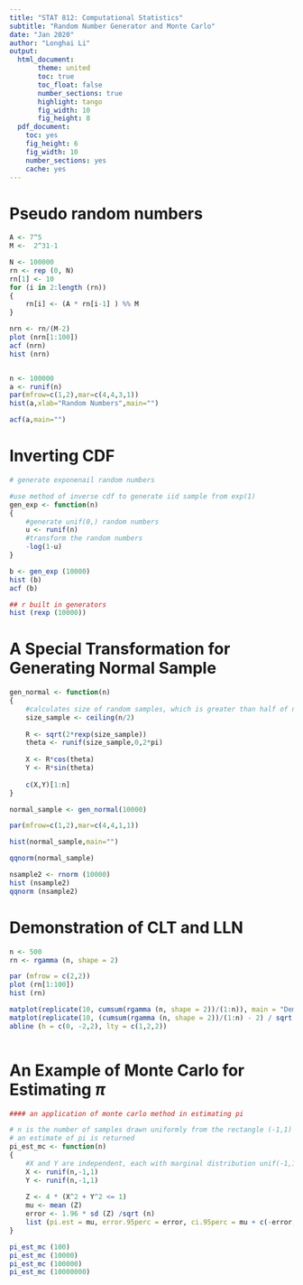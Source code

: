 ```yaml
---
title: "STAT 812: Computational Statistics"
subtitle: "Random Number Generator and Monte Carlo"
date: "Jan 2020"
author: "Longhai Li"
output:
  html_document:
       theme: united
       toc: true
       toc_float: false
       number_sections: true
       highlight: tango
       fig_width: 10
       fig_height: 8
  pdf_document:
    toc: yes
    fig_height: 6
    fig_width: 10
    number_sections: yes
    cache: yes
---
```


# Pseudo random numbers

```r


A <- 7^5
M <-  2^31-1

N <- 100000
rn <- rep (0, N)
rn[1] <- 10
for (i in 2:length (rn))
{
    rn[i] <- (A * rn[i-1] ) %% M
}

nrn <- rn/(M-2)
plot (nrn[1:100])
acf (nrn)
hist (nrn)


n <- 100000
a <- runif(n)
par(mfrow=c(1,2),mar=c(4,4,3,1))
hist(a,xlab="Random Numbers",main="")

acf(a,main="")

```

# Inverting CDF 

```r
# generate exponenail random numbers

#use method of inverse cdf to generate iid sample from exp(1)
gen_exp <- function(n)
{
    #generate unif(0,) random numbers
    u <- runif(n)
    #transform the random numbers
    -log(1-u)
}

b <- gen_exp (10000)
hist (b)
acf (b)

## r built in generators
hist (rexp (10000))

```

# A Special Transformation for Generating Normal Sample

```r
gen_normal <- function(n)
{
    #calculates size of random samples, which is greater than half of n
    size_sample <- ceiling(n/2)
    
    R <- sqrt(2*rexp(size_sample))
    theta <- runif(size_sample,0,2*pi)
    
    X <- R*cos(theta)  
    Y <- R*sin(theta)
    
    c(X,Y)[1:n]  
}

normal_sample <- gen_normal(10000)

par(mfrow=c(1,2),mar=c(4,4,1,1))

hist(normal_sample,main="")

qqnorm(normal_sample)

nsample2 <- rnorm (10000) 
hist (nsample2)
qqnorm (nsample2)

```

# Demonstration of CLT and LLN
```r

n <- 500
rn <- rgamma (n, shape = 2)

par (mfrow = c(2,2))
plot (rn[1:100])
hist (rn)

matplot(replicate(10, cumsum(rgamma (n, shape = 2))/(1:n)), main = "Demonstrating LLN", log = "x", type = "b"); abline (h = 2)
matplot(replicate(10, (cumsum(rgamma (n, shape = 2))/(1:n) - 2) / sqrt(2/(1:n))), ylim = c(-3,3), type="b", main="Demonstrating CLT")
abline (h = c(0, -2,2), lty = c(1,2,2))



```

# An Example of Monte Carlo for Estimating $\pi$
```r

#### an application of monte carlo method in estimating pi

# n is the number of samples drawn uniformly from the rectangle (-1,1)  * (-1,1)
# an estimate of pi is returned
pi_est_mc <- function(n)
{
    #X and Y are independent, each with marginal distribution unif(-1,1)
    X <- runif(n,-1,1)
    Y <- runif(n,-1,1)
    
    Z <- 4 * (X^2 + Y^2 <= 1)
    mu <- mean (Z)
    error <- 1.96 * sd (Z) /sqrt (n)
    list (pi.est = mu, error.95perc = error, ci.95perc = mu + c(-error, error))
}  

pi_est_mc (100)
pi_est_mc (10000)
pi_est_mc (100000)
pi_est_mc (10000000)
```

